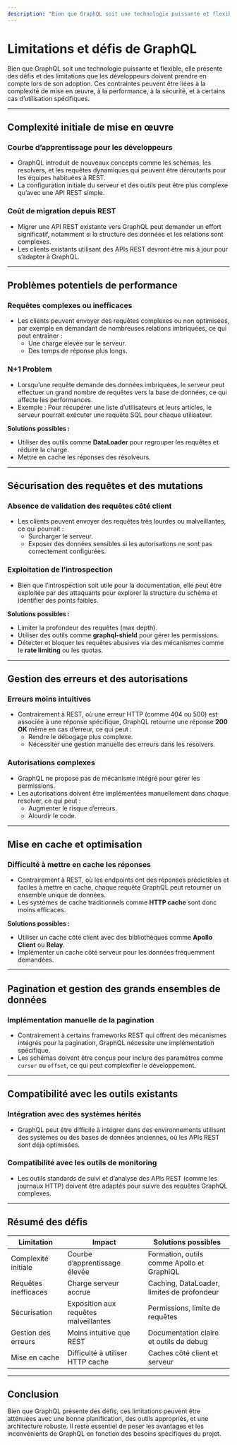 ```yaml
---
description: "Bien que GraphQL soit une technologie puissante et flexible, elle présente des défis et des limitations que les développeurs doivent prendre en compte lors de son adoption. Ces contraintes peuvent être liées à la complexité de mise en œuvre, à la performance, à la sécurité, et à certains cas d’utilisation spécifiques."
---
```

# **Limitations et défis de GraphQL**

Bien que GraphQL soit une technologie puissante et flexible, elle présente des défis et des limitations que les développeurs doivent prendre en compte lors de son adoption. Ces contraintes peuvent être liées à la complexité de mise en œuvre, à la performance, à la sécurité, et à certains cas d’utilisation spécifiques.

---

## **Complexité initiale de mise en œuvre**

### **Courbe d’apprentissage pour les développeurs**
- GraphQL introduit de nouveaux concepts comme les schémas, les resolvers, et les requêtes dynamiques qui peuvent être déroutants pour les équipes habituées à REST.
- La configuration initiale du serveur et des outils peut être plus complexe qu’avec une API REST simple.

### **Coût de migration depuis REST**
- Migrer une API REST existante vers GraphQL peut demander un effort significatif, notamment si la structure des données et les relations sont complexes.
- Les clients existants utilisant des APIs REST devront être mis à jour pour s’adapter à GraphQL.

---

## **Problèmes potentiels de performance**

### **Requêtes complexes ou inefficaces**
- Les clients peuvent envoyer des requêtes complexes ou non optimisées, par exemple en demandant de nombreuses relations imbriquées, ce qui peut entraîner :
  - Une charge élevée sur le serveur.
  - Des temps de réponse plus longs.

### **N+1 Problem**
- Lorsqu’une requête demande des données imbriquées, le serveur peut effectuer un grand nombre de requêtes vers la base de données, ce qui affecte les performances.
- Exemple : Pour récupérer une liste d’utilisateurs et leurs articles, le serveur pourrait exécuter une requête SQL pour chaque utilisateur.

**Solutions possibles :**
- Utiliser des outils comme **DataLoader** pour regrouper les requêtes et réduire la charge.
- Mettre en cache les réponses des résolveurs.

---

## **Sécurisation des requêtes et des mutations**

### **Absence de validation des requêtes côté client**
- Les clients peuvent envoyer des requêtes très lourdes ou malveillantes, ce qui pourrait :
  - Surcharger le serveur.
  - Exposer des données sensibles si les autorisations ne sont pas correctement configurées.

### **Exploitation de l’introspection**
- Bien que l’introspection soit utile pour la documentation, elle peut être exploitée par des attaquants pour explorer la structure du schéma et identifier des points faibles.

**Solutions possibles :**
- Limiter la profondeur des requêtes (max depth).
- Utiliser des outils comme **graphql-shield** pour gérer les permissions.
- Détecter et bloquer les requêtes abusives via des mécanismes comme le **rate limiting** ou les quotas.

---

## **Gestion des erreurs et des autorisations**

### **Erreurs moins intuitives**
- Contrairement à REST, où une erreur HTTP (comme 404 ou 500) est associée à une réponse spécifique, GraphQL retourne une réponse **200 OK** même en cas d’erreur, ce qui peut :
  - Rendre le débogage plus complexe.
  - Nécessiter une gestion manuelle des erreurs dans les resolvers.

### **Autorisations complexes**
- GraphQL ne propose pas de mécanisme intégré pour gérer les permissions.
- Les autorisations doivent être implémentées manuellement dans chaque resolver, ce qui peut :
  - Augmenter le risque d’erreurs.
  - Alourdir le code.

---

## **Mise en cache et optimisation**

### **Difficulté à mettre en cache les réponses**
- Contrairement à REST, où les endpoints ont des réponses prédictibles et faciles à mettre en cache, chaque requête GraphQL peut retourner un ensemble unique de données.
- Les systèmes de cache traditionnels comme **HTTP cache** sont donc moins efficaces.

**Solutions possibles :**
- Utiliser un cache côté client avec des bibliothèques comme **Apollo Client** ou **Relay**.
- Implémenter un cache côté serveur pour les données fréquemment demandées.

---

## **Pagination et gestion des grands ensembles de données**

### **Implémentation manuelle de la pagination**
- Contrairement à certains frameworks REST qui offrent des mécanismes intégrés pour la pagination, GraphQL nécessite une implémentation spécifique.
- Les schémas doivent être conçus pour inclure des paramètres comme `cursor` ou `offset`, ce qui peut complexifier le développement.

---

## **Compatibilité avec les outils existants**

### **Intégration avec des systèmes hérités**
- GraphQL peut être difficile à intégrer dans des environnements utilisant des systèmes ou des bases de données anciennes, où les APIs REST sont déjà optimisées.

### **Compatibilité avec les outils de monitoring**
- Les outils standards de suivi et d’analyse des APIs REST (comme les journaux HTTP) doivent être adaptés pour suivre des requêtes GraphQL complexes.

---

## **Résumé des défis**

| **Limitation**                | **Impact**                                    | **Solutions possibles**                        |
|--------------------------------|-----------------------------------------------|-----------------------------------------------|
| Complexité initiale            | Courbe d’apprentissage élevée                | Formation, outils comme Apollo et GraphiQL    |
| Requêtes inefficaces           | Charge serveur accrue                        | Caching, DataLoader, limites de profondeur    |
| Sécurisation                   | Exposition aux requêtes malveillantes        | Permissions, limite de requêtes               |
| Gestion des erreurs            | Moins intuitive que REST                     | Documentation claire et outils de debug       |
| Mise en cache                  | Difficulté à utiliser HTTP cache             | Caches côté client et serveur                 |

---

## **Conclusion**

Bien que GraphQL présente des défis, ces limitations peuvent être atténuées avec une bonne planification, des outils appropriés, et une architecture robuste. Il reste essentiel de peser les avantages et les inconvénients de GraphQL en fonction des besoins spécifiques du projet.